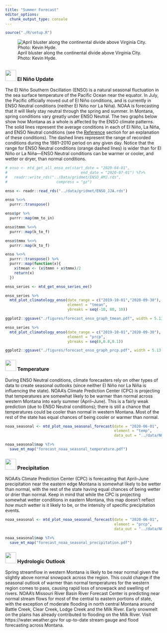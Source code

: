 ```yaml
---
title: "Summer Forecast"
editor_options: 
  chunk_output_type: console
---
```


```r
source("./R/setup.R")
```

![April bluster along the continental divide above Virginia City. Photo: Kevin Hyde.](./img/kevin_hyde_spring_bluster.jpg)

## {- .tabset .tabset-fade .tabset-pills}

### <img src="icons/enso.svg" width="35px"/> El Niño Update {-}

The El Niño Southern Oscillation (ENSO) is a natural seasonal fluctuation in the sea surface temperature of the Pacific Ocean near the equator. In July, the Pacific officially moved out of El Niño conditions, and is currently in ENSO Neutral conditions (neither El Niño nor La Niña). NOAA is forecasting that it will likely stay neutral through the spring and summer. In Montana, spring conditions vary greatly under ENSO Neutral. The two graphs below show how Montana as a whole is affected by the ENSO climate patterns. The solid lines represent the average conditions in each of El Niño, La Niña, and ENSO Neutral conditions (see the [Reference](./reference.html) section for an explanation of these conditions). The dashed lines represent the range of recorded conditions during the 1981--2010 period on any given day. Notice that the range for ENSO Neutral conditions (orange dashed lines) is wider than for El Niño or La Niña---ENSO Neutral conditions can be warmer or cooler, and wetter or dryer, than normal conditions.

<!-- These maps show what an average El Niño April--June looks like relative to normal. Keep an eye on the NOAA ENSO outlook ([https://www.climate.gov/enso](https://www.climate.gov/enso)) for the latest ENSO conditions and predictions as we head into late spring. -->

```r
# enso <- mtd_get_all_enso_ee(start_date = "2020-04-01",
#                                 end_date = "2020-07-01") %T>%
#   readr::write_rds("../Data/gridmet/ENSO_AMJ.rds",
#                      compress = "gz")

enso <- readr::read_rds("../data/gridmet/ENSO_JJA.rds")

enso %<>%
  purrr::transpose()

enso$pr %>%
  purrr::map(mm_to_in)

enso$tmmn %<>%
  purrr::map(k_to_f)

enso$tmmx %<>%
  purrr::map(k_to_f)

enso %<>%
  purrr::transpose() %>%
  purrr::map(function(x){
    x$tmean <- (x$tmmn + x$tmmx)/2
    return(x)
  })

enso_series <- mtd_get_enso_series_ee()

```

<!-- ```{r future-seasonal-enso, fig.retina = 2, fig.align = "center", out.width = '100%', collapse=TRUE, results='hold', message=FALSE, warning=FALSE, cache=TRUE} -->

<!-- enso$`ENSO Neutral` %>% -->
<!--   mtd_plot_enso_grid(element = "tmean", -->
<!--                      use_normal = TRUE, -->
<!--                      Season = "Nov-Jan", -->
<!--                      enso = "ENSO Neutral") %T>% -->
<!--   save_mt_map("forecast_enso_tmean.pdf") -->

<!-- enso$`ENSO Neutral` %>% -->
<!--   mtd_plot_enso_grid(element = "prcp", -->
<!--                      use_normal = TRUE, -->
<!--                      Season = "Nov-Jan", -->
<!--                      enso = "ENSO Neutral") %T>% -->
<!--   save_mt_map("forecast_enso_prcp.pdf") -->

<!-- ``` -->

```r

enso_series %>%
  mtd_plot_climatology_enso(date_range = c("2019-10-01","2020-09-30"),
                            element = "tmean",
                            ybreaks = seq(-10, 80, 10))

ggplot2::ggsave("./figures/forecast_enso_graph_tmean.pdf", width = 5.13, height = 2.49)

enso_series %>%
  mtd_plot_climatology_enso(date_range = c("2019-10-01","2020-09-30"),
                            element = "prcp",
                            ybreaks = seq(0,0.8,0.1))

ggplot2::ggsave("./figures/forecast_enso_graph_prcp.pdf", width = 5.13, height = 2.49)


```


### <img src="icons/temperature.svg" width="35px"/> Temperature {-}
During ENSO Neutral conditions, climate forecasters rely on other types of data to create seasonal outlooks (since neither El Niño nor La Niña is influencing the state). NOAA's Climate Prediction Center (CPC) is projecting that temperatures are somewhat likely to be warmer than normal across western Montana into early summer (April–June). This is a fairly weak prediction (due to ENSO Neutral conditions); there is still a chance that temperatures could be cooler than normal in western Montana. Most of the rest of the state has equal chances of being cooler or warmer than normal.

```r

noaa_seasonal <- mtd_plot_noaa_seasonal_forecast(date = "2020-06-01",
                                                 element = "temp",
                                                 data_out = "../data/NOAA_seasonal")

noaa_seasonal$map %T>%
  save_mt_map("forecast_noaa_seasonal_temperature.pdf")
```

### <img src="icons/precipitation.svg" width="35px"/> Precipitation {-}

NOAA's Climate Prediction Center (CPC) is forecasting that April–June precipitation near the eastern edge Montana is somewhat likely to be wetter than normal, with the rest of the state having equal chances of being wetter or drier than normal. Keep in mind that while the CPC is projecting somewhat wetter conditions in eastern Montana, this map doesn't reflect *how much* wetter is it likely to be, or the intensity of specific precipitation events.

```r

noaa_seasonal <- mtd_plot_noaa_seasonal_forecast(date = "2020-06-01",
                                                 element = "prcp",
                                                 data_out = "../data/NOAA_seasonal")

noaa_seasonal$map %T>%
  save_mt_map("forecast_noaa_seasonal_precipitation.pdf")

```

<!-- ### <img src="icons/drought.svg" width="35px"/> Drought {-} -->
<!-- The three month drought outlook suggests that drought will persist through August in Daniels, Sheridan, and Roosevelt counties. Due to late may rainfall these counties were recently downgraded to “abnormally dry.” Drought development is not predicted for the remainder of the state; however, drought development may still be possible given the uncertain seasonal forecast (above) for eastern portions of the state and warmer and drier than normal forecast for western portions of the state. For example, portions of Valley, Phillips, and Blaine counties have been designated as abnormally dry due to lack of rainfall in the past month and drying soil conditions. -->

<!-- ```{r future-seasonal-drought, fig.retina = 2, fig.align = "center", out.width = '100%', collapse=TRUE, results='hold', message=FALSE, warning=FALSE, cache=TRUE} -->

<!-- future_seasonal_drought <-  -->
<!--   mtd_plot_noaa_drought_outlook(date = "2020-04-15", -->
<!--                                 data_out = "../data/NOAA_droughtlook") -->

<!-- future_seasonal_drought$map -->

<!-- ``` -->

### <img src="icons/soil_saturation.svg" width="35px"/> Hydrologic Outlook {-}
Spring streamflow in western Montana is likely to be near normal given the slightly above normal snowpack across the region. This could change if the seasonal outlook of warmer than normal temperatures for the western region comes to pass, causing rapid loss of snowpack and swelling of rivers. NOAA's Missouri River Basin River Forecast Center is predicting near normal stream flows for most of the central to eastern portions of state, with the exception of moderate flooding in north central Montana around Battle Creek, Clear Creek, Lodge Creek and the Milk River. Early snowmelt on the plains has already contributed to flooding on the Milk River. Visit https://water.weather.gov for up-to-date stream gauge and flood forecasting across Montana.
